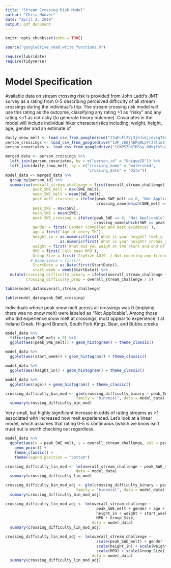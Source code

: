 ```yaml
---
title: "Stream Crossing Risk Model"
author: "Chris Hoover"
date: "April 2, 2019"
output: pdf_document
---
```


```r
knitr::opts_chunk$set(echo = TRUE)

source("googledrive_read_write_functions.R")

require(lubridate)
require(tidyverse)
```

# Model Specification  
Available data on stream crossing risk is provided from John Ladd's JMT survey as a rating from 0-5 describing perceived difficulty of all stream crossings during the individual's trip. The stream crossing risk model will use this rating as the outcome, classifying any rating >1 as "risky" and any rating <=1 as not risky (to generate binary outcome). Covariates in the model will include individual hiker characteristics including: weight, height, age, gender and an estimate of 

```r
daily_snow_melt <- load_csv_from_googledrive("12qFuFl2Vj3jhJiGjjdviqT6xKw3oprZn")
person_crossings <- load_csv_from_googledrive("12P_z60jhEPqWLpYr23l1w3fFZlMAzSbh")
person_covariates <- load_csv_from_googledrive("1CmPS7bhIHSsy-6dkjfsSuZmYoYXcGOe8")

merged_data <- person_crossings %>% 
  left_join(person_covariates, by = c("person_id" = "UniqueID")) %>% 
  left_join(daily_snow_melt, by = c("crossing_name" = "watershed",
                                    "crossing_date" = "Date")) 
model_data <- merged_data %>% 
  group_by(person_id) %>% 
  summarise(overall_stream_challenge = first(overall_stream_challenge),
            peak_SWE_melt = max(SWE_melt),
            mean_SWE_melt = mean(SWE_melt),
            peak_melt_crossing = ifelse(peak_SWE_melt == 0, "Not Applicable", 
                                        crossing_name[which(SWE_melt == peak_SWE_melt)]),
            peak_SWE = max(SWE),
            mean_SWE = mean(SWE),
            peak_SWE_crossing = ifelse(peak_SWE == 0, "Not Applicable", 
                                       crossing_name[which(SWE == peak_SWE)]),
            gender = first(`Gender (compiled and best evidence)`),
            age = first(`Age at entry TH`),
            height_in = as.numeric(first(`What is your height? feet_y`))*12 + 
                        as.numeric(first(`What is your height? inches_y`)),
            weight = first(`What did you weigh at the start and end of your hike? (Estimates are acceptable.) Starting body weight`),
            MPD = first(`Calc mean MPD`),
            Group_Size = first(`GrpSize AQ19  / Not counting any friends you first met on your hike, what was your group size when at its largest.`),
           # Experience = first(),
            StartDate = as.Date(first(StartDate)),
            start_week = week(StartDate)) %>% 
  mutate(crossing_difficulty_binary = ifelse(overall_stream_challenge <= 1, 0, 1),
         crossing_difficulty_prop = overall_stream_challenge / 5)
```

```r
table(model_data$overall_stream_challenge)

table(model_data$peak_SWE_crossing)
```

Individuals whose peak snow melt across all crossings was 0 (implying there was no snow melt) were labeled as "Not Applicable". Among those who did experience snow melt at crossings, most appear to experience it at Ireland Creek, Hilgard Branch, South Fork Kings, Bear, and Bubbs creeks

```r
model_data %>% 
  filter(peak_SWE_melt > 0) %>% 
  ggplot(aes(peak_SWE_melt)) + geom_histogram() + theme_classic()

model_data %>% 
  ggplot(aes(start_week)) + geom_histogram() + theme_classic() 

model_data %>% 
  ggplot(aes(height_in)) + geom_histogram() + theme_classic() 

model_data %>% 
  ggplot(aes(age)) + geom_histogram() + theme_classic() 

```


```r
crossing_difficulty_bin_mod <- glm(crossing_difficulty_binary ~ peak_SWE_melt,
                               family = "binomial", data = model_data)
  summary(crossing_difficulty_bin_mod)
```

Very small, but highly significant increase in odds of rating streams as >1 associated with increased now melt experienced. Let's look at a linear model, which assumes that rating 0-5 is continuous (which we know isn't true) but is worth checking out regardless.

```r
model_data %>% 
  ggplot(aes(x = peak_SWE_melt, y = overall_stream_challenge, col = peak_melt_crossing)) +
    geom_point() +
    theme_classic() +
    theme(legend.position = "bottom")

crossing_difficulty_lin_mod <- lm(overall_stream_challenge ~ peak_SWE_melt,
                               data = model_data)
  summary(crossing_difficulty_lin_mod)

```

```r
crossing_difficulty_bin_mod_adj <- glm(crossing_difficulty_binary ~ peak_SWE_melt + gender + age + height_in + weight + start_week,
                               family = "binomial", data = model_data)
  summary(crossing_difficulty_bin_mod_adj)
```

```r
crossing_difficulty_lin_mod_adj <- lm(overall_stream_challenge ~ 
                                        peak_SWE_melt + gender + age + 
                                        height_in + weight + start_week + 
                                        MPD + Group_Size,
                                      data = model_data)
  summary(crossing_difficulty_lin_mod_adj)
```

```r
crossing_difficulty_lin_mod_adj <- lm(overall_stream_challenge ~ 
                                        scale(peak_SWE_melt) + gender + scale(age) + 
                                        scale(height_in) + scale(weight) + scale(start_week) + 
                                        scale(MPD) + scale(Group_Size),
                                      data = model_data)
  summary(crossing_difficulty_lin_mod_adj)
```